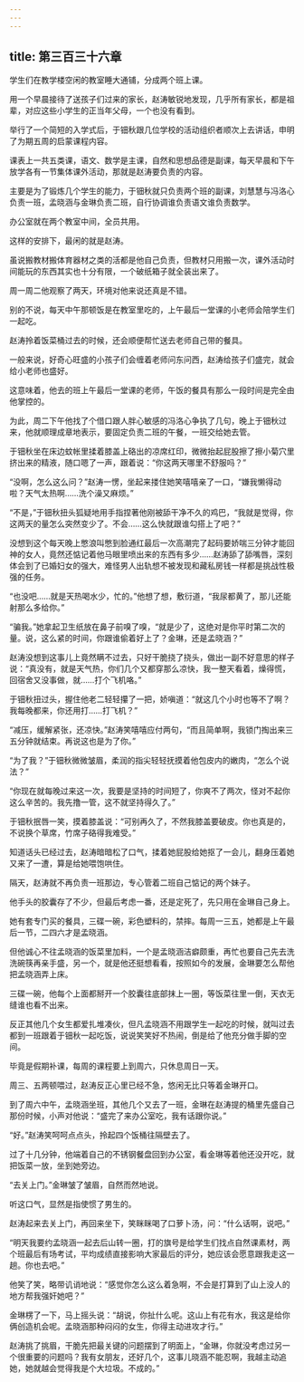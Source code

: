 ```yaml
---
---
---
```

title: 第三百三十六章
---




学生们在教学楼空闲的教室睡大通铺，分成两个班上课。

用一个早晨接待了送孩子们过来的家长，赵涛敏锐地发现，几乎所有家长，都是祖辈，对应这些小学生的正当年父母，一个也没有看到。

举行了一个简短的入学式后，于钿秋跟几位学校的活动组织者顺次上去讲话，申明了为期五周的启蒙课程内容。

课表上一共五类课，语文、数学是主课，自然和思想品德是副课，每天早晨和下午放学各有一节集体课外活动，那就是赵涛要负责的内容。

主要是为了锻炼几个学生的能力，于钿秋就只负责两个班的副课，刘慧慧与冯洛心负责一班，孟晓涵与金琳负责二班，自行协调谁负责语文谁负责数学。

办公室就在两个教室中间，全员共用。

这样的安排下，最闲的就是赵涛。

虽说搬教材搬体育器材之类的活都是他自己负责，但教材只用搬一次，课外活动时间能玩的东西其实也十分有限，一个破纸箱子就全装出来了。

周一周二他观察了两天，环境对他来说还真是不错。

别的不说，每天中午那顿饭是在教室里吃的，上午最后一堂课的小老师会陪学生们一起吃。

赵涛拎着饭菜桶过去的时候，还会顺便帮忙送去老师自己带的餐具。

一般来说，好奇心旺盛的小孩子们会缠着老师问东问西，赵涛给孩子们盛完，就会给小老师也盛好。

这意味着，他去的班上午最后一堂课的老师，午饭的餐具有那么一段时间是完全由他掌控的。

为此，周二下午他找了个借口跟人胖心敏感的冯洛心争执了几句，晚上于钿秋过来，他就顺理成章地表示，要固定负责二班的午餐，一班交给她去管。

于钿秋坐在床边蚊帐里揉着膝盖上硌出的凉席红印，微微抬起屁股擦了擦小菊穴里挤出来的精液，随口嗯了一声，跟着说：“你这两天哪里不舒服吗？”

“没啊，怎么这么问？”赵涛一愣，坐起来搂住她笑嘻嘻亲了一口，“嫌我懒得动啦？天气太热啊……洗个澡又麻烦。”

“不是，”于钿秋扭头狐疑地用手指捏著他刚被舔干净不久的鸡巴，“我就是觉得，你这两天的量怎么突然变少了。不会……这么快就跟谁勾搭上了吧？”

没想到这个每天晚上憋浪叫憋到脸通红最后一次高潮完了起码要娇喘三分钟才能回神的女人，竟然还惦记着他马眼里喷出来的东西有多少……赵涛舔了舔嘴唇，深刻体会到了已婚妇女的强大，难怪男人出轨想不被发现和藏私房钱一样都是挑战性极强的任务。

“也没吧……就是天热喝水少，忙的。”他想了想，敷衍道，“我尿都黄了，那儿还能射那么多给你。”

“骗我。”她拿起卫生纸放在鼻子前嗅了嗅，“就是少了，这绝对是你平时第二次的量。说，这么紧的时间，你跟谁偷着好上了？金琳，还是孟晓涵？”

赵涛没想到这事儿上竟然瞒不过去，只好干脆挠了挠头，做出一副不好意思的样子说：“真没有，就是天气热，你们几个又都穿那么凉快，我一整天看着，燥得慌，回宿舍又没事做，就……打个飞机咯。”

于钿秋扭过头，握住他老二轻轻攥了一把，娇嗔道：“就这几个小时也等不了啊？我每晚都来，你还用打……打飞机？”

“减压，缓解紧张，还凉快。”赵涛笑嘻嘻应付两句，“而且简单啊，我锁门掏出来三五分钟就结束。再说这也是为了你。”

“为了我？”于钿秋微微皱眉，柔润的指尖轻轻抚摸着他包皮内的嫩肉，“怎么个说法？”

“你现在就每晚过来这一次，我要是坚持的时间短了，你爽不了两次，怪对不起你这么辛苦的。我先撸一管，这不就坚持得久了。”

于钿秋抿唇一笑，摸着膝盖说：“可别再久了，不然我膝盖要破皮。你也真是的，不说换个草席，竹席子硌得我难受。”

知道话头已经过去，赵涛暗暗松了口气，揉着她屁股给她抠了一会儿，翻身压着她又来了一遭，算是给她喂饱哄住。

隔天，赵涛就不再负责一班那边，专心管着二班自己惦记的两个妹子。

他手头的胶囊存了不少，但最后考虑一番，还是定死了，先只用在金琳自己身上。

她有套专门买的餐具，三碟一碗，彩色塑料的，禁摔。每周一三五，她都是上午最后一节，二四六才是孟晓涵。

但他诚心不往孟晓涵的饭菜里加料，一个是孟晓涵洁癖颇重，再忙也要自己先去洗洗碗筷再亲手盛，另一个，就是他还挺想看看，按照如今的发展，金琳要怎么帮他把孟晓涵弄上床。

三碟一碗，他每个上面都掰开一个胶囊往底部抹上一圈，等饭菜往里一倒，天衣无缝谁也看不出来。

反正其他几个女生都爱扎堆凑伙，但凡孟晓涵不用跟学生一起吃的时候，就叫过去都到一班跟着于钿秋一起吃饭，说说笑笑好不热闹，倒是给了他充分做手脚的空间。

毕竟是假期补课，每周的课程要上到周六，只休息周日一天。

周三、五两顿喂过，赵涛反正心里已经不急，悠闲无比只等着金琳开口。

到了周六中午，孟晓涵坐班，其他几个又去了一班，金琳在赵涛提的桶里先盛自己那份时候，小声对他说：“盛完了来办公室吃，我有话跟你说。”

“好。”赵涛笑呵呵点点头，拎起四个饭桶往隔壁去了。

过了十几分钟，他端着自己的不锈钢餐盘回到办公室，看金琳等着他还没开吃，就把饭菜一放，坐到她旁边。

“去关上门。”金琳皱了皱眉，自然而然地说。

听这口气，显然是指使惯了男生的。

赵涛起来去关上门，再回来坐下，笑眯眯喝了口萝卜汤，问：“什么话啊，说吧。”

“明天我要约孟晓涵一起去后山转一圈，打的旗号是给学生们找点自然课素材，两个班最后有场考试，平均成绩直接影响大家最后的评分，她应该会愿意跟我走这一趟。你也去吧。”

他笑了笑，略带讥诮地说：“感觉你怎么这么着急啊，不会是打算到了山上没人的地方帮我强奸她吧？”

金琳楞了一下，马上摇头说：“胡说，你扯什么呢。这山上有花有水，我这是给你俩创造机会呢。孟晓涵那种闷闷的女生，你得主动进攻才行。”

赵涛挑了挑眉，干脆先把最关键的问题摆到了明面上，“金琳，你就没考虑过另一个很重要的问题吗？我有女朋友，还好几个，这事儿晓涵不能忍啊，我越主动追她，她就越会觉得我是个大垃圾。不成的。”